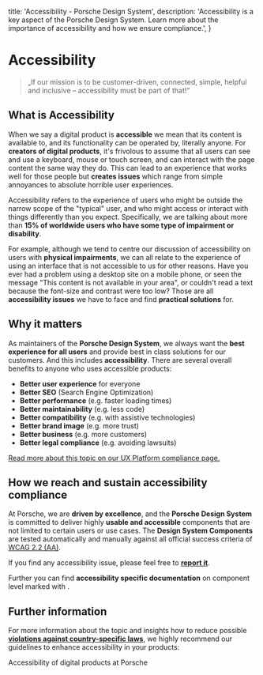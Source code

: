 
  title: 'Accessibility - Porsche Design System',
  description: 'Accessibility is a key aspect of the Porsche Design System. Learn more about the importance of accessibility and how we ensure compliance.',
}

# Accessibility

> „If our mission is to be customer-driven, connected, simple, helpful and inclusive – accessibility must be part of
> that!“

## What is Accessibility

When we say a digital product is **accessible** we mean that its content is available to, and its functionality can be
operated by, literally anyone. For **creators of digital products**, it's frivolous to assume that all users can see and
use a keyboard, mouse or touch screen, and can interact with the page content the same way they do. This can lead to an
experience that works well for those people but **creates issues** which range from simple annoyances to absolute
horrible user experiences.

Accessibility refers to the experience of users who might be outside the narrow scope of the "typical" user, and who
might access or interact with things differently than you expect. Specifically, we are talking about more than **15% of
worldwide users who have some type of impairment or disability**.

For example, although we tend to centre our discussion of accessibility on users with **physical impairments**, we can
all relate to the experience of using an interface that is not accessible to us for other reasons. Have you ever had a
problem using a desktop site on a mobile phone, or seen the message "This content is not available in your area", or
couldn't read a text because the font-size and contrast were too low? Those are all **accessibility issues** we have to
face and find **practical solutions** for.

## Why it matters

As maintainers of the **Porsche Design System**, we always want the **best experience for all users** and provide best
in class solutions for our customers. And this includes **accessibility**. There are several overall benefits to anyone
who uses accessible products:

- **Better user experience** for everyone
- **Better SEO** (Search Engine Optimization)
- **Better performance** (e.g. faster loading times)
- **Better maintainability** (e.g. less code)
- **Better compatibility** (e.g. with assistive technologies)
- **Better brand image** (e.g. more trust)
- **Better business** (e.g. more customers)
- **Better legal compliance** (e.g. avoiding lawsuits)

[Read more about this topic on our UX Platform compliance page.](https://ux.porsche.com/d/6VNB3CeLHcJz/accessibility#/accessibility/legal-compliance)

## How we reach and sustain accessibility compliance

At Porsche, we are **driven by excellence**, and the **Porsche Design System** is committed to deliver highly **usable
and accessible** components that are not limited to certain users or use cases. The **Design System Components** are
tested automatically and manually against all official success criteria of [WCAG 2.2 (AA)](https://w3.org/TR/WCAG22).

If you find any accessibility issue, please feel free to [**report it**](help/bug-report).

Further you can find **accessibility specific documentation** on component level marked with
<A11yIcon size="small"></A11yIcon>.

## Further information

For more information about the topic and insights how to reduce possible
[**violations against country-specific laws**](https://ux.porsche.com/d/6VNB3CeLHcJz/accessibility#/accessibility/legal-compliance),
we highly recommend our guidelines to enhance accessibility in your products:

<PLink href="https://ux.porsche.com/d/6VNB3CeLHcJz/accessibility#/accessibility/introduction">Accessibility of digital products at Porsche</PLink>
